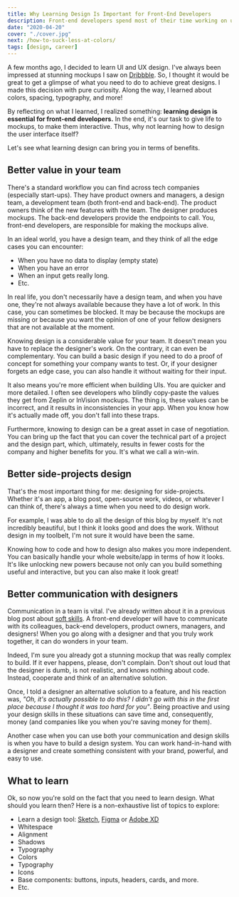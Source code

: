 ```yaml
---
title: Why Learning Design Is Important for Front-End Developers
description: Front-end developers spend most of their time working on user interfaces but don't know how to actually build one. Learn why you should learn design as a developer.
date: "2020-04-20"
cover: "./cover.jpg"
next: /how-to-suck-less-at-colors/
tags: [design, career]
---
```


A few months ago, I decided to learn UI and UX design. I've always been impressed at stunning mockups I saw on [Dribbble](https://dribbble.com/). So, I thought it would be great to get a glimpse of what you need to do to achieve great designs. I made this decision with pure curiosity. Along the way, I learned about colors, spacing, typography, and more!

By reflecting on what I learned, I realized something: **learning design is essential for front-end developers.** In the end, it's our task to give life to mockups, to make them interactive. Thus, why not learning how to design the user interface itself?

Let's see what learning design can bring you in terms of benefits.

## Better value in your team

There's a standard workflow you can find across tech companies (especially start-ups). They have product owners and managers, a design team, a development team (both front-end and back-end). The product owners think of the new features with the team. The designer produces mockups. The back-end developers provide the endpoints to call. You, front-end developers, are responsible for making the mockups alive.

In an ideal world, you have a design team, and they think of all the edge cases you can encounter:

- When you have no data to display (empty state)
- When you have an error
- When an input gets really long.
- Etc.

In real life, you don't necessarily have a design team, and when you have one, they're not always available because they have a lot of work. In this case, you can sometimes be blocked. It may be because the mockups are missing or because you want the opinion of one of your fellow designers that are not available at the moment.

Knowing design is a considerable value for your team. It doesn't mean you have to replace the designer's work. On the contrary, it can even be complementary. You can build a basic design if you need to do a proof of concept for something your company wants to test. Or, if your designer forgets an edge case, you can also handle it without waiting for their input.

It also means you're more efficient when building UIs. You are quicker and more detailed. I often see developers who blindly copy-paste the values they get from Zeplin or InVision mockups. The thing is, these values can be incorrect, and it results in inconsistencies in your app. When you know how it's actually made off, you don't fall into these traps.

Furthermore, knowing to design can be a great asset in case of negotiation. You can bring up the fact that you can cover the technical part of a project and the design part, which, ultimately, results in fewer costs for the company and higher benefits for you. It's what we call a win-win.

## Better side-projects design

That's the most important thing for me: designing for side-projects. Whether it's an app, a blog post, open-source work, videos, or whatever I can think of, there's always a time when you need to do design work.

For example, I was able to do all the design of this blog by myself. It's not incredibly beautiful, but I think it looks good and does the work. Without design in my toolbelt, I'm not sure it would have been the same.

Knowing how to code and how to design also makes you more independent. You can basically handle your whole website/app in terms of how it looks. It's like unlocking new powers because not only can you build something useful and interactive, but you can also make it look great!

## Better communication with designers

Communication in a team is vital. I've already written about it in a previous blog post about [soft skills](https://thomlom.dev/soft-skills-developers/). A front-end developer will have to communicate with its colleagues, back-end developers, product owners, managers, and designers! When you go along with a designer and that you truly work together, it can do wonders in your team.

Indeed, I'm sure you already got a stunning mockup that was really complex to build. If it ever happens, please, don't complain. Don't shout out loud that the designer is dumb, is not realistic, and knows nothing about code. Instead, cooperate and think of an alternative solution.

Once, I told a designer an alternative solution to a feature, and his reaction was, _"Oh, it's actually possible to do this? I didn't go with this in the first place because I thought it was too hard for you"_. Being proactive and using your design skills in these situations can save time and, consequently, money (and companies like you when you're saving money for them).

Another case when you can use both your communication and design skills is when you have to build a design system. You can work hand-in-hand with a designer and create something consistent with your brand, powerful, and easy to use.

## What to learn

Ok, so now you're sold on the fact that you need to learn design. What should you learn then? Here is a non-exhaustive list of topics to explore:

- Learn a design tool: [Sketch](https://www.sketch.com/), [Figma](https://www.figma.com/) or [Adobe XD](https://www.adobe.com/products/xd.html)
- Whitespace
- Alignment
- Shadows
- Typography
- Colors
- Typography
- Icons
- Base components: buttons, inputs, headers, cards, and more.
- Etc.
